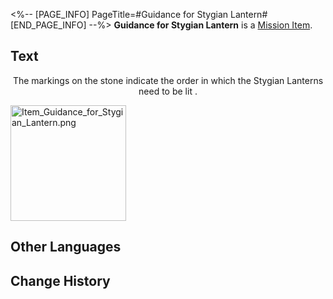 <%-- [PAGE_INFO]
PageTitle=#Guidance for Stygian Lantern#
[END_PAGE_INFO] --%>
{{Item Infobox
|id          = 150054
|image       = Item Guidance for Stygian Lantern.png{{subst:void|<!--$UPLOAD:<<SpriteOutput/ItemFigures/140271.png>-<Item Guidance for Stygian Lantern.png>-<Item Icons>>-->}}
|type        = Mission Item
|invCategory = 
|rarity      = 3
|effect      = 
|description = 
}}
'''Guidance for Stygian Lantern''' is a [[Mission Item]].

==Text==
<div align="center">{{Color|Keyword|Guidance for Stygian Lantern}}</div>
<div align="center">The markings on the stone indicate the order in which the Stygian Lanterns need to be lit {{Color|h|nobold=1|from the bottom to the top}}.</div>
[[File:Item Guidance for Stygian Lantern.png|185px]]{{subst:void|<!--$UPLOAD:<<SpriteOutput/Mission/TeasureMap/PicTreasureMap03.png>-<Item Guidance for Stygian Lantern.png>-<Item Images>>-->}}

==Other Languages==
{{Other Languages
|en   = Guidance for Stygian Lantern
|zhs  = 冥灯开路指引
|zht  = 冥燈開路指引
|ja   = 冥灯開路ガイド
|ko   = 명등 길잡이
|es   = Guía de luces estigias
|fr   = Instructions pour allumer les lanternes stygiennes
|ru   = Схема для фонарей
|th   = คู่มือไฟปรภพเบิกทาง
|vi   = Chỉ Dẫn Thắp Đèn Mở Đường
|de   = Wegweisende Laternen
|id   = Panduan Lentera Stygian
|pt   = Guia para Lanterna Estígia
}}

==Change History==
{{Change History|2.4}}